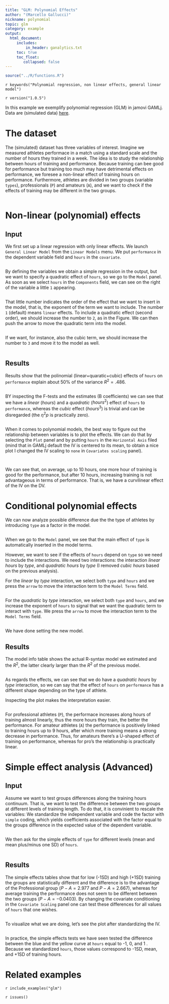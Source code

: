 ```yaml
---
title: "GLM: Polynomial Effects"
author: "(Marcello Gallucci)"
nickname: polynomial
topic: glm
category: example
output: 
  html_document:
     includes:
         in_header: ganalytics.txt
     toc: true
     toc_float:
        collapsed: false
---
```


```r
source("../R/functions.R")
```


`r keywords("Polynomial regression, non linear effects, general linear model")`

`r version("1.0.5")`

In this example we exemplify polynomial regression (GLM) in jamovi GAMLj. Data are (simulated data) [here](https://github.com/mcfanda/gamlj/data/qsport.csv). 

# The dataset

The (simulated) dataset has three variables of interest. Imagine we measured athletes performace in a match using a standard scale and the number of hours they trained in a week. The idea is to study the relationship between hours of training and performance. Because training can bee good for performance but training too much may have detrimental effects on performance, we foresee a non-linear effect of training hours on performance. Furthermore, athletes are divided in two groups (variable `types`), professionals (`P`) and amateurs (`A`), and we want to check if the effects of training may be different in the two groups.

<img src="examples/glm2/desc.png" class="img-responsive" alt="">


# Non-linear (polynomial) effects

## Input

We first set up a linear regression with only linear effects. We launch `General Linear Model` from the `Linear Models` menu. We put `performance` in the dependent variable field and `hours` in the `covariate`. 

<img src="examples/glm2/variables.png" class="img-responsive" alt="">

By defining the variables we obtain a simple regression in the output, but we want to specify a quadratic effect of `hours`, so we go to the `Model` panel. As soon as we select `hours` in the `Components` field, we can see on the right of the variable a little `1` appearing. 

<img src="examples/glm2/model1.png" class="img-responsive" alt="">

That little number indicates the order of the effect that we want to insert in the model, that is, the exponent of the term we want to include. The number `1` (default) means `linear` effects.  To include a quadratic effect (second order), we should increase the number to `2`, as in the Figure. We can then push the arrow to move the quadratic term into the model.

<img src="examples/glm2/model2.png" class="img-responsive" alt="">

If we want, for instance, also the cubic term, we should increase the number to `3` and move it to the model as well.

<img src="examples/glm2/model3.png" class="img-responsive" alt="">

## Results


Results show that the polinomial (linear+quaratic+cubic) effects of `hours` on `performance` explain about 50% of the variance $R^2=.486$. 

<img src="examples/glm2/results1_1.png" class="img-responsive" alt="">

BY inspecting the F-tests and the estimates (B coefficients) we can see that we have a _linear_ ($hours$) and a _quadratic_ ($hours^2$) effect of `hours` to `performance`, whereas the _cubic_ effect ($hours^3$) is trivial and can be disregarded (the $\eta^2p$ is practically zero).

<img src="examples/glm2/results1_2.png" class="img-responsive" alt="">

When it comes to polynomial models, the best way to figure out the relationship between variables is to plot the effects. We can do that by selecting the `Plot` panel and by putting `hours` in the `Horizontal Axis` filed (mind that in GAMLj default the IV is centered to its mean, to obtain a nice plot I changed the IV scaling to `none` in `Covariates scaling` panel).

<img src="examples/glm2/plot1.png" class="img-responsive" alt="">

<img src="examples/glm2/results1.plot1.png" class="img-responsive" alt="">

We can see that, on average, up to 10 hours, one more hour of training is good for the performance, but after 10 hours, increasing training is not advantageous in terms of performance. That is, we have a curvilinear effect of the IV on the DV.

# Conditional polynomial effects

We can now analyze possible difference due the the type of athletes by introducing `type` as a factor in the model.

<img src="examples/glm2/input2_1.png" class="img-responsive" alt="">

When we go to the `Model` panel, we see that the main effect of `type` is automatically inserted in the model terms. 
<img src="examples/glm2/input2_2.png" class="img-responsive" alt="">

However, we want to see if the effects of `hours` depend on `type` so we need to include the interactions. We need two interactions: the interaction _linear hours_ by _type_, and _quadratic hours_ by _type_ (I removed _cubic hours_ based on the previous analysis).

For the _linear_ by _type_ interaction, we select both `type` and `hours` and we press the `arrow` to move the interaction term to the `Model Terms` field.

<img src="examples/glm2/input2_3.png" class="img-responsive" alt="">

For the _quadratic_ by _type_ interaction, we select both `type` and `hours`, and we increase the exponent of `hours` to signal that we want the quadratic term to interact with `type`. We press the `arrow` to move the interaction term to the `Model Terms` field.

<img src="examples/glm2/input2_4.png" class="img-responsive" alt="">

We have done setting the new model.

## Results

The model info table shows the actual R-syntax model we estimated and the $R^2$, the latter clearly larger than the $R^2$ of the previous model.

<img src="examples/glm2/results2_1.png" class="img-responsive" alt="">

As regards the effects, we can see that we do have a _quadratic hours_ by _type_ interaction, so we can say that the effect of `hours` on `performance` has a different shape depending on the type of athlete.
<img src="examples/glm2/results2_2.png" class="img-responsive" alt="">

Inspecting the plot makes the interpretation easier.

<img src="examples/glm2/results2.plot1.png" class="img-responsive" alt="">

For professional athletes (`P`), the performace increases along hours of training almost linearly, thus the more hours they train, the better the performance. For amateur athletes (`A`) the performance is positively linked to training hours up to 9 hours, after which more training means a strong decrease in performance. Thus, for amateurs there's a U-shaped effect of training on performance, whereas for pro's the relationship is practically linear.

# Simple effect analysis (Advanced)

## Input

Assume we want to test groups differences along the training hours continuum. That is, we want to test the difference between the two groups at different levels of training length. To do that, it is convinient to rescale the variables: We standardize the independent variable and code the factor with `simple` coding, which yields coefficients associated with the factor equal to the groups difference in the expected value of the dependent variable.

<img src="examples/glm2/input3_1.png" class="img-responsive" alt="">

We then ask for the simple effects of `type` for different levels (mean and mean plus/minus one SD) of `hours`.

<img src="examples/glm2/input3_2.png" class="img-responsive" alt="">

## Results

The simple effects tables show that for low (-1SD) and high (+1SD) training the groups are statistically different and the difference is to the advantage of the Professional group ($P-A=2.977$ and $P-A=2.667$), whereas for average training the performance does not seem to be different between the two groups ($P-A=-0.0403$). By changing the covariate conditioning in the `Covariate Scaling` panel one can test these differences for all values of `hours` that one wishes.

<img src="examples/glm2/results3_1.png" class="img-responsive" alt="">

To visualize what we are doing, let's see the plot after standardizing the IV.

<img src="examples/glm2/results3.plot1.png" class="img-responsive" alt="">

In practice, the simple effects tests we have seen tested the difference between the blue and the yellow curve at `hours` equal to -1, 0, and 1 . Because we standardized `hours`, those values correspond to -1SD, mean, and +1SD of training hours.


# Related examples
`r include_examples("glm")`

`r issues()`